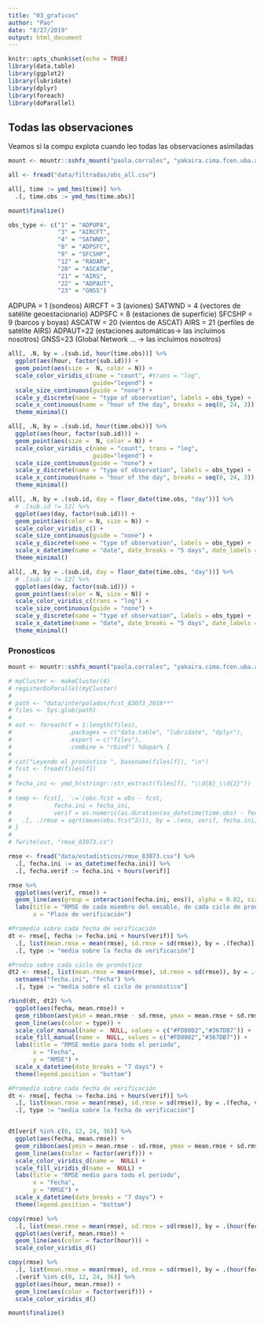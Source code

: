```yaml
---
title: "03_graficos"
author: "Pao"
date: "8/27/2019"
output: html_document
---
```


```r
knitr::opts_chunk$set(echo = TRUE)
library(data.table)
library(ggplot2)
library(lubridate)
library(dplyr)
library(foreach)
library(doParallel)
```

## Todas las observaciones

Veamos si la compu explota cuando leo todas las observaciones asimiladas

```r
mount <- mountr::sshfs_mount("paola.corrales", "yakaira.cima.fcen.uba.ar", "/home/paola.corrales/datosmunin/RRA_Obs", "/mnt/Data/Validacion_RRA/data")

all <- fread("data/filtradas/obs_all.csv") 

all[, time := ymd_hms(time)] %>% 
  .[, time.obs := ymd_hms(time.obs)]

mount$finalize()

obs_type <- c("1" = "ADPUPA",
              "3" = "AIRCFT",
              "4" = "SATWND",
              "8" = "ADPSFC",
              "9" = "SFCSHP",
              "12" = "RADAR",
              "20" = "ASCATW",
              "21" = "AIRS",
              "22" = "ADPAUT",
              "23" = "GNSS")
```

ADPUPA = 1 (sondeos)
AIRCFT = 3 (aviones)
SATWND = 4 (vectores de satélite geoestacionario)
ADPSFC = 8 (estaciones de superficie)
SFCSHP = 9 (barcos y boyas)
ASCATW = 20 (vientos de ASCAT)
AIRS = 21 (perfiles de satélite AIRS)
ADPAUT=22 (estaciones automáticas-> las incluimos nosotros)
GNSS=23 (Global Network … -> las incluimos nosotros)

```r
all[, .N, by = .(sub.id, hour(time.obs))] %>% 
  ggplot(aes(hour, factor(sub.id))) +
  geom_point(aes(size =  N, color = N)) +
  scale_color_viridis_c(name = "count", #trans = "log",
                        guide="legend") +
  scale_size_continuous(guide = "none") +
  scale_y_discrete(name = "type of observation", labels = obs_type) +
  scale_x_continuous(name = "hour of the day", breaks = seq(0, 24, 3)) +
  theme_minimal()

all[, .N, by = .(sub.id, hour(time.obs))] %>% 
  ggplot(aes(hour, factor(sub.id))) +
  geom_point(aes(size =  N, color = N)) +
  scale_color_viridis_c(name = "count", trans = "log",
                        guide="legend") +
  scale_size_continuous(guide = "none") +
  scale_y_discrete(name = "type of observation", labels = obs_type) +
  scale_x_continuous(name = "hour of the day", breaks = seq(0, 24, 3)) +
  theme_minimal()
```


```r
all[, .N, by = .(sub.id, day = floor_date(time.obs, "day"))] %>% 
  # .[sub.id != 12] %>% 
  ggplot(aes(day, factor(sub.id))) +
  geom_point(aes(color = N, size = N)) +
  scale_color_viridis_c() +
  scale_size_continuous(guide = "none") +
  scale_y_discrete(name = "type of observation", labels = obs_type) +
  scale_x_datetime(name = "date", date_breaks = "5 days", date_labels = "%m-%d") +
  theme_minimal()

all[, .N, by = .(sub.id, day = floor_date(time.obs, "day"))] %>% 
  # .[sub.id != 12] %>% 
  ggplot(aes(day, factor(sub.id))) +
  geom_point(aes(color = N, size = N)) +
  scale_color_viridis_c(trans = "log") +
  scale_size_continuous(guide = "none") +
  scale_y_discrete(name = "type of observation", labels = obs_type) +
  scale_x_datetime(name = "date", date_breaks = "5 days", date_labels = "%m-%d") +
  theme_minimal()
```

### Pronosticos

```r
mount <- mountr::sshfs_mount("paola.corrales", "yakaira.cima.fcen.uba.ar", "/home/paola.corrales/datosmunin/RRA_Fcst", "/mnt/Data/Validacion_RRA/data")

# myCluster <- makeCluster(4)
# registerDoParallel(myCluster)
# 
# path <- "data/interpolados/fcst_83073_2018**"
# files <- Sys.glob(path)
# 
# out <- foreach(f = 1:length(files),
#                .packages = c("data.table", "lubridate", "dplyr"),
#                .export = c("files"),
#                .combine = "rbind") %dopar% { 
# 
# cat("Leyendo el pronóstico ", basename(files[f]), "\n")                                  
# fcst <- fread(files[f])
# 
# fecha_ini <- ymd_h(stringr::str_extract(files[f], "\\d{8}_\\d{2}"))
# 
# temp <- fcst[, `:=`(obs.fcst = obs - fcst,
#            fecha.ini = fecha_ini,
#            verif = as.numeric(as.duration(as_datetime(time.obs) - fecha_ini), "hour"))] %>% 
#   .[, .(rmse = sqrt(mean(obs.fcst^2))), by = .(ens, verif, fecha.ini)]
# }
# 
# fwrite(out, "rmse_83073.cs")

```

```r
rmse <- fread("data/estadisticos/rmse_83073.csv") %>% 
  .[, fecha.ini := as_datetime(fecha.ini)] %>% 
  .[, fecha.verif := fecha.ini + hours(verif)]

rmse %>% 
  ggplot(aes(verif, rmse)) +
  geom_line(aes(group = interaction(fecha.ini, ens)), alpha = 0.02, size = 0.1) +
  labs(title = "RMSE de cada miembro del emsable, de cada ciclo de pronóstico",
       x = "Plazo de verificación")
```



```r
#Promedio sobre cada fecha de verificación
dt <- rmse[, fecha := fecha.ini + hours(verif)] %>% 
  .[, list(mean.rmse = mean(rmse), sd.rmse = sd(rmse)), by = .(fecha)] %>% 
  .[, type := "media sobre la fecha de verificación"]

#Prodio sobre cada ciclo de pronóstico
dt2 <- rmse[, list(mean.rmse = mean(rmse), sd.rmse = sd(rmse)), by = .(fecha.ini)] %>% 
  setnames("fecha.ini", "fecha") %>% 
  .[, type := "media sobre el ciclo de pronóstico"]

rbind(dt, dt2) %>% 
  ggplot(aes(fecha, mean.rmse)) +
  geom_ribbon(aes(ymin = mean.rmse - sd.rmse, ymax = mean.rmse + sd.rmse, fill = type), alpha = 0.2) +
  geom_line(aes(color = type)) +
  scale_color_manual(name =  NULL, values = c("#FD8002","#367DB7")) +
  scale_fill_manual(name =  NULL, values = c("#FD8002","#367DB7")) +
  labs(title = "RMSE medio para todo el periodo",
       x = "Fecha",
       y = "RMSE") +
  scale_x_datetime(date_breaks = "7 days") +
  theme(legend.position = "bottom")

```

```r
#Promedio sobre cada fecha de verificación
dt <- rmse[, fecha := fecha.ini + hours(verif)] %>% 
  .[, list(mean.rmse = mean(rmse), sd.rmse = sd(rmse)), by = .(fecha, verif)] %>% 
  .[, type := "media sobre la fecha de verificación"]


dt[verif %in% c(0, 12, 24, 36)] %>% 
  ggplot(aes(fecha, mean.rmse)) +
  geom_ribbon(aes(ymin = mean.rmse - sd.rmse, ymax = mean.rmse + sd.rmse, fill = factor(verif)), alpha = 0.2) +
  geom_line(aes(color = factor(verif))) +
  scale_color_viridis_d(name =  NULL) +
  scale_fill_viridis_d(name =  NULL) +
  labs(title = "RMSE medio para todo el periodo",
       x = "Fecha",
       y = "RMSE") +
  scale_x_datetime(date_breaks = "7 days") +
  theme(legend.position = "bottom")
```


```r

copy(rmse) %>% 
  .[, list(mean.rmse = mean(rmse), sd.rmse = sd(rmse)), by = .(hour(fecha.ini), verif)] %>%
  ggplot(aes(verif, mean.rmse)) +
  geom_line(aes(color = factor(hour))) +
  scale_color_viridis_d()

copy(rmse) %>% 
  .[, list(mean.rmse = mean(rmse), sd.rmse = sd(rmse)), by = .(hour(fecha.verif), verif)] %>%
  .[verif %in% c(0, 12, 24, 36)] %>% 
  ggplot(aes(hour, mean.rmse)) +
  geom_line(aes(color = factor(verif))) +
  scale_color_viridis_d()


```

```r
mount$finalize()
```

